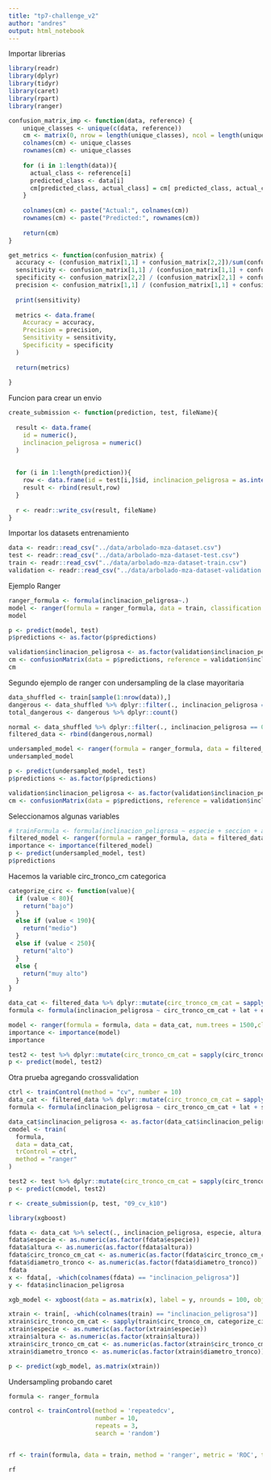 ```yaml
---
title: "tp7-challenge_v2"
author: "andres"
output: html_notebook
---
```

Importar librerias
```r
library(readr)
library(dplyr)
library(tidyr)
library(caret)
library(rpart)
library(ranger)

confusion_matrix_imp <- function(data, reference) {
    unique_classes <- unique(c(data, reference))
    cm <- matrix(0, nrow = length(unique_classes), ncol = length(unique_classes))
    colnames(cm) <- unique_classes
    rownames(cm) <- unique_classes
    
    for (i in 1:length(data)){
      actual_class <- reference[i]
      predicted_class <- data[i]
      cm[predicted_class, actual_class] = cm[ predicted_class, actual_class] + 1
    }
    
    colnames(cm) <- paste("Actual:", colnames(cm))
    rownames(cm) <- paste("Predicted:", rownames(cm))
    
    return(cm)
}

get_metrics <- function(confusion_matrix) {
  accuracy <- (confusion_matrix[1,1] + confusion_matrix[2,2])/sum(confusion_matrix)
  sensitivity <- confusion_matrix[1,1] / (confusion_matrix[1,1] + confusion_matrix[1,2])
  specificity <- confusion_matrix[2,2] / (confusion_matrix[2,1] + confusion_matrix[2,2])
  precision <- confusion_matrix[1,1] / (confusion_matrix[1,1] + confusion_matrix[2,1])
  
  print(sensitivity)
  
  metrics <- data.frame(
    Accuracy = accuracy,
    Precision = precision,
    Sensitivity = sensitivity,
    Specificity = specificity
  )
  
  return(metrics)
  
}
```
Funcion para crear un envio
```r
create_submission <- function(prediction, test, fileName){
  
  result <- data.frame(
    id = numeric(),
    inclinacion_peligrosa = numeric()
  )
  
  
  for (i in 1:length(prediction)){
    row <- data.frame(id = test[i,]$id, inclinacion_peligrosa = as.integer(prediction[i])-1)
    result <- rbind(result,row)
  }
  
  r <- readr::write_csv(result, fileName)
}
```
Importar los datasets entrenamiento
```r
data <- readr::read_csv("../data/arbolado-mza-dataset.csv")
test <- readr::read_csv("../data/arbolado-mza-dataset-test.csv")
train <- readr::read_csv("../data/arbolado-mza-dataset-train.csv")
validation <- readr::read_csv("../data/arbolado-mza-dataset-validation.csv")
```
Ejemplo Ranger
```r
ranger_formula <- formula(inclinacion_peligrosa~.)
model <- ranger(formula = ranger_formula, data = train, classification = TRUE)
model

p <- predict(model, test)
p$predictions <- as.factor(p$predictions)

validation$inclinacion_peligrosa <- as.factor(validation$inclinacion_peligrosa)
cm <- confusionMatrix(data = p$predictions, reference = validation$inclinacion_peligrosa)
cm
```
Segundo ejemplo de ranger con undersampling de la clase mayoritaria
```r
data_shuffled <- train[sample(1:nrow(data)),]
dangerous <- data_shuffled %>% dplyr::filter(., inclinacion_peligrosa == 1)
total_dangerous <- dangerous %>% dplyr::count() 

normal <- data_shuffled %>% dplyr::filter(., inclinacion_peligrosa == 0) %>% dplyr::slice(., 1:total_dangerous$n)
filtered_data <- rbind(dangerous,normal)

undersampled_model <- ranger(formula = ranger_formula, data = filtered_data, classification = TRUE)
undersampled_model

p <- predict(undersampled_model, test)
p$predictions <- as.factor(p$predictions)

validation$inclinacion_peligrosa <- as.factor(validation$inclinacion_peligrosa)
cm <- confusionMatrix(data = p$predictions, reference = validation$inclinacion_peligrosa)
```
Seleccionamos algunas variables
```r
# trainFormula <- formula(inclinacion_peligrosa ~ especie + seccion + altura + diametro_tronco)
filtered_model <- ranger(formula = ranger_formula, data = filtered_data, classification = TRUE, importance = 'impurity')
importance <- importance(filtered_model)
p <- predict(undersampled_model, test)
p$predictions
```
Hacemos la variable circ_tronco_cm categorica
```r
categorize_circ <- function(value){
  if (value < 80){
    return("bajo")
  }
  else if (value < 190){
    return("medio")
  }
  else if (value < 250){
    return("alto")
  }
  else {
    return("muy alto")
  }
}

data_cat <- filtered_data %>% dplyr::mutate(circ_tronco_cm_cat = sapply(circ_tronco_cm, categorize_circ))
formula <- formula(inclinacion_peligrosa ~ circ_tronco_cm_cat + lat + especie + altura)

model <- ranger(formula = formula, data = data_cat, num.trees = 1500,classification = TRUE, importance = 'impurity')
importance <- importance(model)
importance

test2 <- test %>% dplyr::mutate(circ_tronco_cm_cat = sapply(circ_tronco_cm, categorize_circ))
p <- predict(model, test2)

```
Otra prueba agregando crossvalidation
```r
ctrl <- trainControl(method = "cv", number = 10)
data_cat <- filtered_data %>% dplyr::mutate(circ_tronco_cm_cat = sapply(circ_tronco_cm, categorize_circ))
formula <- formula(inclinacion_peligrosa ~ circ_tronco_cm_cat + lat + seccion + diametro_tronco  + altura)

data_cat$inclinacion_peligrosa <- as.factor(data_cat$inclinacion_peligrosa)
cmodel <- train(
  formula,
  data = data_cat,
  trControl = ctrl,
  method = "ranger"
)

test2 <- test %>% dplyr::mutate(circ_tronco_cm_cat = sapply(circ_tronco_cm, categorize_circ))
p <- predict(cmodel, test2)

r <- create_submission(p, test, "09_cv_k10")
```
```r
library(xgboost)

fdata <- data_cat %>% select(., inclinacion_peligrosa, especie, altura, seccion, id, diametro_tronco, circ_tronco_cm_cat)
fdata$especie <- as.numeric(as.factor(fdata$especie))
fdata$altura <- as.numeric(as.factor(fdata$altura))
fdata$circ_tronco_cm_cat <- as.numeric(as.factor(fdata$circ_tronco_cm_cat))
fdata$diametro_tronco <- as.numeric(as.factor(fdata$diametro_tronco))
fdata
x <- fdata[, -which(colnames(fdata) == "inclinacion_peligrosa")]
y <- fdata$inclinacion_peligrosa

xgb_model <- xgboost(data = as.matrix(x), label = y, nrounds = 100, objective = "binary:logistic")

xtrain <- train[, -which(colnames(train) == "inclinacion_peligrosa")]
xtrain$circ_tronco_cm_cat <- sapply(train$circ_tronco_cm, categorize_circ)
xtrain$especie <- as.numeric(as.factor(xtrain$especie))
xtrain$altura <- as.numeric(as.factor(xtrain$altura))
xtrain$circ_tronco_cm_cat <- as.numeric(as.factor(xtrain$circ_tronco_cm_cat))
xtrain$diametro_tronco <- as.numeric(as.factor(xtrain$diametro_tronco))

p <- predict(xgb_model, as.matrix(xtrain))
```


Undersampling probando caret
```r
formula <- ranger_formula

control <- trainControl(method = 'repeatedcv',
                        number = 10,
                        repeats = 3,
                        search = 'random')


rf <- train(formula, data = train, method = 'ranger', metric = 'ROC', tuneLength = 15, trControl = control)

rf
```
